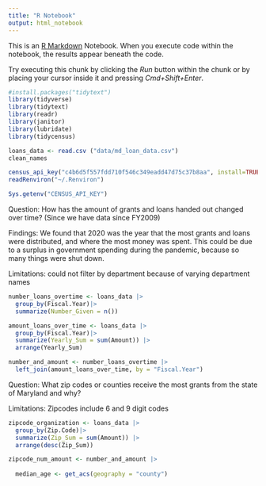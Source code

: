 ```yaml
---
title: "R Notebook"
output: html_notebook
---
```


This is an [R Markdown](http://rmarkdown.rstudio.com) Notebook. When you execute code within the notebook, the results appear beneath the code.

Try executing this chunk by clicking the *Run* button within the chunk or by placing your cursor inside it and pressing *Cmd+Shift+Enter*.

```r
#install.packages("tidytext")
library(tidyverse)
library(tidytext)
library(readr)
library(janitor)
library(lubridate)
library(tidycensus)
```

```r
loans_data <- read.csv ("data/md_loan_data.csv")
clean_names

census_api_key("c4b6d5f557fdd710f546c349eadd47d75c37b8aa", install=TRUE, overwrite=TRUE)
readRenviron("~/.Renviron")

Sys.getenv("CENSUS_API_KEY")
```

Question: How has the amount of grants and loans handed out changed over time? (Since we have data since FY2009)

Findings: We found that 2020 was the year that the most grants and loans were distributed, and where the most money was spent. This could be due to a surplus in government spending during the pandemic, because so many things were shut down.

Limitations: could not filter by department because of varying department names

```r
number_loans_overtime <- loans_data |>
  group_by(Fiscal.Year)|>
  summarize(Number_Given = n())

amount_loans_over_time <- loans_data |>
  group_by(Fiscal.Year)|>
  summarize(Yearly_Sum = sum(Amount)) |>
  arrange(Yearly_Sum)

number_and_amount <- number_loans_overtime |>
  left_join(amount_loans_over_time, by = "Fiscal.Year")

```

Question: What zip codes or counties receive the most grants from the state of Maryland and why?

Limitations: Zipcodes include 6 and 9 digit codes

```r
zipcode_organization <- loans_data |>
  group_by(Zip.Code)|>
  summarize(Zip_Sum = sum(Amount)) |>
  arrange(desc(Zip_Sum))
```

```r
zipcode_num_amount <- number_and_amount |>
  
  median_age <- get_acs(geography = "county")
  
```

